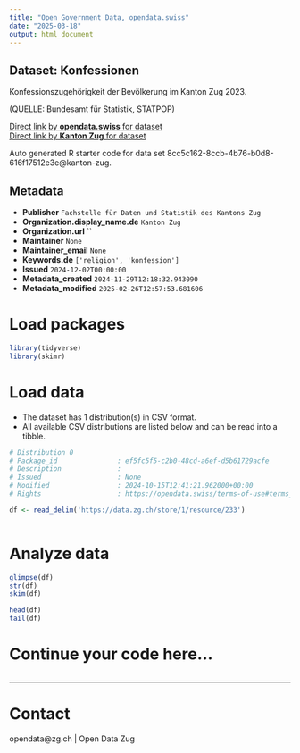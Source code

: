 ```yaml
---
title: "Open Government Data, opendata.swiss"
date: "2025-03-18"
output: html_document
---
```


## Dataset: Konfessionen

Konfessionszugehörigkeit der Bevölkerung im Kanton Zug 2023.

(QUELLE: Bundesamt für Statistik, STATPOP)

[Direct link by **opendata.swiss** for dataset](https://opendata.swiss/de/dataset/konfessionen)<br>
[Direct link by **Kanton Zug** for dataset](https://www.zg.ch/behoerden/gesundheitsdirektion/statistikfachstelle/themen/01bevoelkerungszahlen/konfessionen)

Auto generated R starter code for data set 8cc5c162-8ccb-4b76-b0d8-616f17512e3e@kanton-zug.

## Metadata

- **Publisher** `Fachstelle für Daten und Statistik des Kantons Zug`
- **Organization.display_name.de** `Kanton Zug`
- **Organization.url** ``
- **Maintainer** `None`
- **Maintainer_email** `None`
- **Keywords.de** `['religion', 'konfession']`
- **Issued** `2024-12-02T00:00:00`
- **Metadata_created** `2024-11-29T12:18:32.943090`
- **Metadata_modified** `2025-02-26T12:57:53.681606`


# Load packages

```r

library(tidyverse)
library(skimr)

```

# Load data

-   The dataset has 1 distribution(s) in CSV format.
-   All available CSV distributions are listed below and can be read into a tibble.

```r

# Distribution 0
# Package_id               : ef5fc5f5-c2b0-48cd-a6ef-d5b61729acfe
# Description              : 
# Issued                   : None
# Modified                 : 2024-10-15T12:41:21.962000+00:00
# Rights                   : https://opendata.swiss/terms-of-use#terms_by

df <- read_delim('https://data.zg.ch/store/1/resource/233')



```

# Analyze data

```r

glimpse(df)
str(df)
skim(df)

head(df)
tail(df)

```

# Continue your code here...

```r

```

------------------------------------------------------------------------

# Contact

opendata@zg.ch | Open Data Zug
